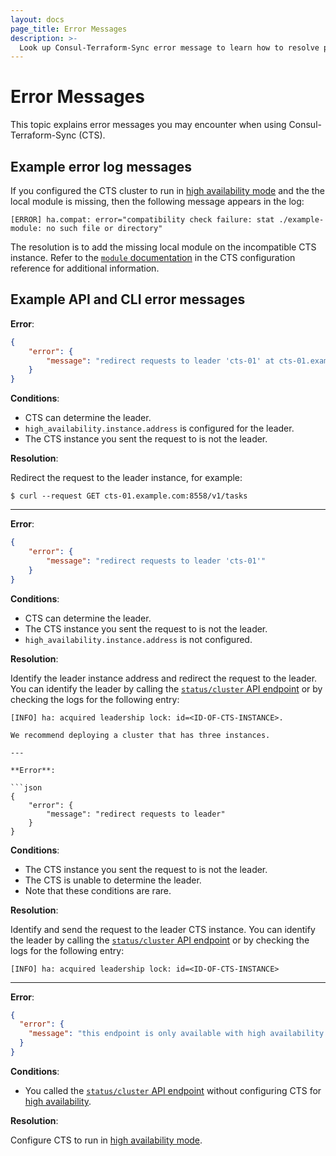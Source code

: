 ```yaml
---
layout: docs
page_title: Error Messages
description: >-
  Look up Consul-Terraform-Sync error message to learn how to resolve potential issues using CTS.
---
```


# Error Messages

This topic explains error messages you may encounter when using Consul-Terraform-Sync (CTS). 

## Example error log messages

If you configured the CTS cluster to run in [high availability mode](/docs/nia/usage/run-ha) and the the local module is missing, then the following message appears in the log:

```shell-session
[ERROR] ha.compat: error="compatibility check failure: stat ./example-module: no such file or directory"
```

The resolution is to add the missing local module on the incompatible CTS instance. Refer to the [`module` documentation](/docs/nia/configuration#module) in the CTS configuration reference for additional information. 

## Example API and CLI error messages

**Error**:

```json
{
    "error": {
        "message": "redirect requests to leader 'cts-01' at cts-01.example.com:8558"
    }
}
```

**Conditions**:

- CTS can determine the leader.
- `high_availability.instance.address` is configured for the leader.
- The CTS instance you sent the request to is not the leader.



**Resolution**:

Redirect the request to the leader instance, for example:

```shell-session
$ curl --request GET cts-01.example.com:8558/v1/tasks
```
---


**Error**:

```json
{
    "error": {
        "message": "redirect requests to leader 'cts-01'"
    }
}
```

**Conditions**:

* CTS can determine the leader.
* The CTS instance you sent the request to is not the leader.
* `high_availability.instance.address` is not configured.

**Resolution**:

Identify the leader instance address and redirect the request to the leader. You can identify the leader by calling the [`status/cluster` API endpoint](/docs/nia/api/status#cluster-status) or by checking the logs for the following entry:

```shell-session
[INFO] ha: acquired leadership lock: id=<ID-OF-CTS-INSTANCE>. 

We recommend deploying a cluster that has three instances. 

---

**Error**:

```json
{
    "error": {
        "message": "redirect requests to leader"
    }
}
```

**Conditions**:

* The CTS instance you sent the request to is not the leader. 
* The CTS is unable to determine the leader. 
* Note that these conditions are rare.


**Resolution**:

Identify and send the request to the leader CTS instance. You can identify the leader by calling the [`status/cluster` API endpoint](/docs/nia/api/status#cluster-status) or by checking the logs for the following entry:

```shell-session
[INFO] ha: acquired leadership lock: id=<ID-OF-CTS-INSTANCE>
```

---

**Error**:

```json
{
  "error": {
    "message": "this endpoint is only available with high availability configured"
  }
}
```

**Conditions**:

- You called the [`status/cluster` API endpoint](/docs/nia/api/status#cluster-status) without configuring CTS for [high availability](/docs/nia/usage/run-ha).

**Resolution**:

Configure CTS to run in [high availability mode](/docs/nia/usage/run-ha).